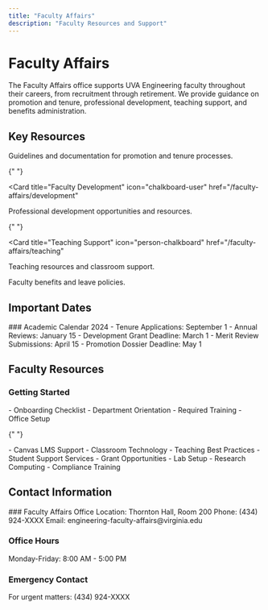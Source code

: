 ```yaml
---
title: "Faculty Affairs"
description: "Faculty Resources and Support"
---
```


# Faculty Affairs

The Faculty Affairs office supports UVA Engineering faculty throughout their careers, from recruitment through retirement. We provide guidance on promotion and tenure, professional development, teaching support, and benefits administration.

## Key Resources

<CardGroup>
  <Card title="Promotion & Tenure" icon="ranking-star" href="/faculty-affairs/promotion">
    Guidelines and documentation for promotion and tenure processes.
  </Card>

{" "}

<Card
  title="Faculty Development"
  icon="chalkboard-user"
  href="/faculty-affairs/development"
>
  Professional development opportunities and resources.
</Card>

{" "}

<Card
  title="Teaching Support"
  icon="person-chalkboard"
  href="/faculty-affairs/teaching"
>
  Teaching resources and classroom support.
</Card>

  <Card title="Benefits & Leave" icon="heart-pulse" href="/faculty-affairs/benefits">
    Faculty benefits and leave policies.
  </Card>
</CardGroup>

## Important Dates

<Note>
  ### Academic Calendar 2024 - Tenure Applications: September 1 - Annual
  Reviews: January 15 - Development Grant Deadline: March 1 - Merit Review
  Submissions: April 15 - Promotion Dossier Deadline: May 1
</Note>

## Faculty Resources

### Getting Started

<AccordionGroup>
  <Accordion icon="user-plus" title="New Faculty">
    - Onboarding Checklist
    - Department Orientation
    - Required Training
    - Office Setup
  </Accordion>

{" "}

<Accordion icon="graduation-cap" title="Teaching Resources">
  - Canvas LMS Support - Classroom Technology - Teaching Best Practices -
  Student Support Services
</Accordion>

  <Accordion icon="flask" title="Research Support">
    - Grant Opportunities
    - Lab Setup
    - Research Computing
    - Compliance Training
  </Accordion>
</AccordionGroup>

## Contact Information

<Note>
### Faculty Affairs Office
Location: Thornton Hall, Room 200  
Phone: (434) 924-XXXX  
Email: engineering-faculty-affairs@virginia.edu

### Office Hours

Monday-Friday: 8:00 AM - 5:00 PM

### Emergency Contact

For urgent matters: (434) 924-XXXX

</Note>
